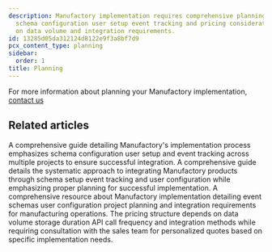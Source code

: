 ```yaml
---
description: Manufactory implementation requires comprehensive planning including
  schema configuration user setup event tracking and pricing considerations based
  on data volume and integration requirements.
id: 13285d05da312124d8122e9f3a8bf7d9
pcx_content_type: planning
sidebar:
  order: 1
title: Planning
---
```


For more information about planning your Manufactory implementation, <a href="https://tallyfy.com/amit">contact us</a>


## Related articles
<CardGrid>
<LinkTitleCard header="<b>Implementation > Configuring user schema</b>" href="/products/manufactory/implementation/configuring_users_schema/" > A comprehensive guide detailing Manufactory's implementation process emphasizes schema configuration user setup and event tracking across multiple projects to ensure successful integration. </LinkTitleCard>
<LinkTitleCard header="<b>Manufactory > Implementation</b>" href="/products/manufactory/implementation/" > A comprehensive guide details the systematic approach to integrating Manufactory products through schema setup event tracking and user configuration while emphasizing proper planning for successful implementation. </LinkTitleCard>
<LinkTitleCard header="<b>Implementation > Configuring events schema</b>" href="/products/manufactory/implementation/configuring_events_schema/" > A comprehensive resource about Manufactory implementation detailing event schemas user configuration project planning and integration requirements for manufacturing operations. </LinkTitleCard>
<LinkTitleCard header="<b>Manufactory > Pricing for Manufactory</b>" href="/products/manufactory/pricing/" > The pricing structure depends on data volume storage duration API call frequency and integration methods while requiring consultation with the sales team for personalized quotes based on specific implementation needs. </LinkTitleCard>
</CardGrid>